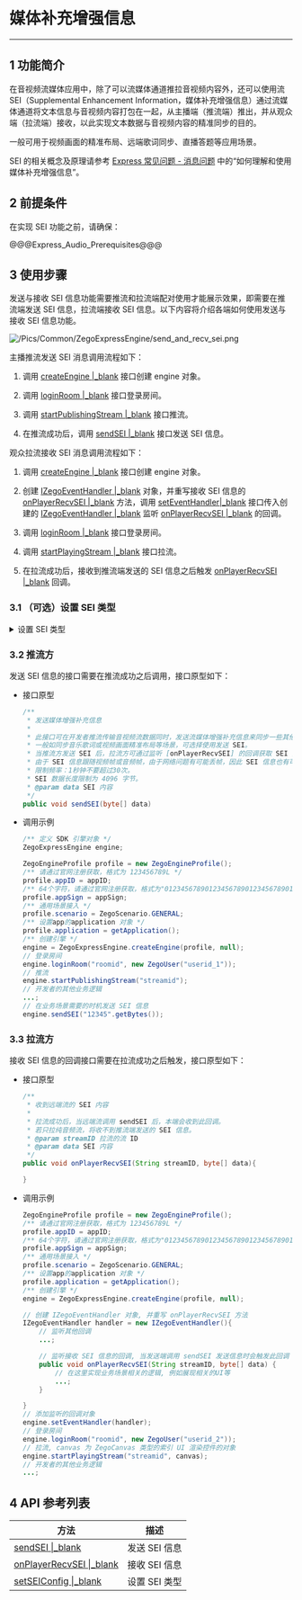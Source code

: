 # 媒体补充增强信息

- - -

## 1 功能简介

在音视频流媒体应用中，除了可以流媒体通道推拉音视频内容外，还可以使用流 SEI（Supplemental Enhancement Information，媒体补充增强信息）通过流媒体通道将文本信息与音视频内容打包在一起，从主播端（推流端）推出，并从观众端（拉流端）接收，以此实现文本数据与音视频内容的精准同步的目的。  
  
一般可用于视频画面的精准布局、远端歌词同步、直播答题等应用场景。

<div class="mk-hint">

SEI 的相关概念及原理请参考 [Express 常见问题 - 消息问题](#8668) 中的“如何理解和使用媒体补充增强信息”。 
</div>

## 2 前提条件

在实现 SEI 功能之前，请确保：

@@@Express_Audio_Prerequisites@@@


## 3 使用步骤

发送与接收 SEI 信息功能需要推流和拉流端配对使用才能展示效果，即需要在推流端发送 SEI 信息，拉流端接收 SEI 信息。以下内容将介绍各端如何使用发送与接收 SEI 信息功能。

![/Pics/Common/ZegoExpressEngine/send_and_recv_sei.png](/Pics/Common/ZegoExpressEngine/send_and_recv_sei.png)

主播推流发送 SEI 消息调用流程如下：

1. 调用 [createEngine \|_blank](/zh/api?doc=Express_Video_SDK_API~Java~class~im-zego-zegoexpress-zego-express-engine#create-engine) 接口创建 engine 对象。

2. 调用 [loginRoom \|_blank](/zh/api?doc=Express_Video_SDK_API~Java~class~im-zego-zegoexpress-zego-express-engine#login-room) 接口登录房间。

3. 调用 [startPublishingStream \|_blank](/zh/api?doc=Express_Video_SDK_API~Java~class~im-zego-zegoexpress-zego-express-engine#start-publishing-stream) 接口推流。

4. 在推流成功后，调用 [sendSEI \|_blank](/zh/api?doc=Express_Video_SDK_API~Java~class~im-zego-zegoexpress-zego-express-engine#send-sei) 接口发送 SEI 信息。

观众拉流接收 SEI 消息调用流程如下：

1. 调用 [createEngine \|_blank](/zh/api?doc=Express_Video_SDK_API~Java~class~im-zego-zegoexpress-zego-express-engine#create-engine) 接口创建 engine 对象。

2. 创建 [IZegoEventHandler \|_blank](/zh/api?doc=Express_Video_SDK_API~Java~class~im-zego-zegoexpress-callback-i-zego-event-handler) 对象，并重写接收 SEI 信息的 [onPlayerRecvSEI \|_blank](/zh/api?doc=Express_Video_SDK_API~Java~class~im-zego-zegoexpress-callback-i-zego-event-handler#on-player-recv-sei) 方法，调用 [setEventHandler\|_blank](/zh/api?doc=Express_Video_SDK_API~Java~class~im-zego-zegoexpress-zego-express-engine#set-event-handler) 接口传入创建的 [IZegoEventHandler \|_blank](/zh/api?doc=Express_Video_SDK_API~Java~class~im-zego-zegoexpress-callback-i-zego-event-handler) 监听 [onPlayerRecvSEI \|_blank](/zh/api?doc=Express_Video_SDK_API~Java~class~im-zego-zegoexpress-callback-i-zego-event-handler#on-player-recv-sei) 的回调。

3. 调用 [loginRoom \|_blank](/zh/api?doc=Express_Video_SDK_API~Java~class~im-zego-zegoexpress-zego-express-engine#login-room) 接口登录房间。

4. 调用 [startPlayingStream \|_blank](/zh/api?doc=Express_Video_SDK_API~Java~class~im-zego-zegoexpress-zego-express-engine#start-playing-stream) 接口拉流。

5. 在拉流成功后，接收到推流端发送的 SEI 信息之后触发 [onPlayerRecvSEI \|_blank](/zh/api?doc=Express_Video_SDK_API~Java~class~im-zego-zegoexpress-callback-i-zego-event-handler#on-player-recv-sei) 回调。

### 3.1 （可选）设置 SEI 类型

<details class="zg-primary">
    <summary>设置 SEI 类型</summary>

由于 SDK 默认使用 ZEGO 自行定义的 SEI（nalu type = 6, payload type = 243）类型打包，且此类型是 SEI 标准未规定的类型，因此跟视频编码器或者视频文件中的 SEI 不存在冲突。但当开发者需要使用第三方解码器解码时（如 FFmpeg），会导致解不出正确的 SEI，此时需要在推流前调用 [setSEIConfig \|_blank](/zh/api?doc=Express_Video_SDK_API~Java_android~class~im-zego-zegoexpress-zego-express-engine#set-sei-config) 接口更换 SDK 发送 SEI 的类型，使用 UserUnregister 的 SEI（nalu type = 6, payload type = 5）类型打包。

<div class="mk-hint">

仅当开发者使用第三方解码器解码 SEI 时需要执行该步骤。  
</div>

- 接口原型

    ```java
    /**
     * 设置媒体增强补充信息（SEI）类型
     *
     * 必须在推流之前设置。
     *
     * @param config SEI 配置属性。默认使用 ZEGO 定义的 SEI 类型。
     */
    public void setSEIConfig(ZegoSEIConfig config);
    ```


- 调用示例

    ```objc
    ZegoSEIConfig seiConfig = new ZegoSEIConfig();
    // 采用 H.264 的 SEI (nalu type = 6,payload type = 5) 类型打包，因为视频编码器自身会产生 payload type 为 5 的 SEI，或者使用视频文件推流时，视频文件中也可能存在这样的 SEI，所以使用此类型时，用户需要把 uuid + content 当作 buffer 塞给 SEI 发送接口；此时为了区别视频编码器自身产生的 SEI， App 在发送此类型 SEI 时，可以填写业务特定的 uuid（uuid长度为16字节），接收方使用 SDK 解析 payload type 为 5 的 SEI 时，会根据设置的过滤字符串过滤出 uuid 相符的 SEI 抛给业务，如果没有设置过滤字符串，SDK 会把所有收到的 SEI 都抛给开发者。
seiConfig.type = ZegoSEIType.USER_UNREGISTER;

    engine.setSEIConfig(seiConfig);

    // 通过 advancedConfig 设置 uuid 过滤字段，设置之后 SDK 只会抛出前 12 个字节为开发者所设置 uuid 的 SEI
    ZegoEngineConfig engineConfig = new ZegoEngineConfig();
    // 其他用户通过 [onPlayerRecvSEI] 收到的 SEI 信息前 12 个字节一定是 zegozegozego，其他会被过滤
    engineConfig.advancedConfig.put("unregister_sei_filter", "zegozegozego");
    ZegoExpressEngine.setEngineConfig(engineConfig);

    // 开始推流
    engine.startPublishingStream("STREAM_ID");
    ```
</details>


### 3.2 推流方

发送 SEI 信息的接口需要在推流成功之后调用，接口原型如下：

- 接口原型

    ```java
    /**
     * 发送媒体增强补充信息
     *
     * 此接口可在开发者推流传输音视频流数据同时，发送流媒体增强补充信息来同步一些其他附加信息。
     * 一般如同步音乐歌词或视频画面精准布局等场景，可选择使用发送 SEI。
     * 当推流方发送 SEI 后，拉流方可通过监听 [onPlayerRecvSEI] 的回调获取 SEI 内容。
     * 由于 SEI 信息跟随视频帧或音频帧，由于网络问题有可能丢帧，因此 SEI 信息也有可能丢，为解决这种情况，应该在限制频率内多发几次。
     * 限制频率：1秒钟不要超过30次。
     * SEI 数据长度限制为 4096 字节。
     * @param data SEI 内容
     */
    public void sendSEI(byte[] data)
    ```

- 调用示例

    ```java
    /** 定义 SDK 引擎对象 */
    ZegoExpressEngine engine;

    ZegoEngineProfile profile = new ZegoEngineProfile();
    /** 请通过官网注册获取，格式为 123456789L */
    profile.appID = appID;    
    /** 64个字符，请通过官网注册获取，格式为"0123456789012345678901234567890123456789012345678901234567890123" */
    profile.appSign = appSign;
    /** 通用场景接入 */
    profile.scenario = ZegoScenario.GENERAL;
    /** 设置app的application 对象 */
    profile.application = getApplication();
    /** 创建引擎 */
    engine = ZegoExpressEngine.createEngine(profile, null);
    // 登录房间
    engine.loginRoom("roomid", new ZegoUser("userid_1"));
    // 推流
    engine.startPublishingStream("streamid");
    // 开发者的其他业务逻辑
    ...;
    // 在业务场景需要的时机发送 SEI 信息
    engine.sendSEI("12345".getBytes());
    ```

### 3.3 拉流方

接收 SEI 信息的回调接口需要在拉流成功之后触发，接口原型如下：

- 接口原型

    ```java
    /**
     * 收到远端流的 SEI 内容
     *
     * 拉流成功后，当远端流调用 sendSEI 后，本端会收到此回调。
     * 若只拉纯音频流，将收不到推流端发送的 SEI 信息。
     * @param streamID 拉流的流 ID
     * @param data SEI 内容
     */
    public void onPlayerRecvSEI(String streamID, byte[] data){

    }
    ```

- 调用示例

    ```java
    ZegoEngineProfile profile = new ZegoEngineProfile();
    /** 请通过官网注册获取，格式为 123456789L */
    profile.appID = appID;
    /** 64个字符，请通过官网注册获取，格式为"0123456789012345678901234567890123456789012345678901234567890123" */
    profile.appSign = appSign;
    /** 通用场景接入 */
    profile.scenario = ZegoScenario.GENERAL;
    /** 设置app的application 对象 */
    profile.application = getApplication();
    /** 创建引擎 */
    engine = ZegoExpressEngine.createEngine(profile, null);

    // 创建 IZegoEventHandler 对象, 并重写 onPlayerRecvSEI 方法
    IZegoEventHandler handler = new IZegoEventHandler(){
        // 监听其他回调
        ...;

        // 监听接收 SEI 信息的回调, 当发送端调用 sendSEI 发送信息时会触发此回调
        public void onPlayerRecvSEI(String streamID, byte[] data) {
            // 在这里实现业务场景相关的逻辑, 例如展现相关的UI等
            ...;
        }

    }
    // 添加监听的回调对象
    engine.setEventHandler(handler);
    // 登录房间
    engine.loginRoom("roomid", new ZegoUser("userid_2"));
    // 拉流, canvas 为 ZegoCanvas 类型的索引 UI 渲染控件的对象
    engine.startPlayingStream("streamid", canvas);
    // 开发者的其他业务逻辑
    ...;
    ```

## 4 API 参考列表

| 方法 | 描述 |
|-------|--------|
| [sendSEI \|_blank](/zh/api?doc=Express_Video_SDK_API~Java~class~im-zego-zegoexpress-zego-express-engine#send-sei) | 发送 SEI 信息 |
| [onPlayerRecvSEI \|_blank](/zh/api?doc=Express_Video_SDK_API~Java~class~im-zego-zegoexpress-callback-i-zego-event-handler#on-player-recv-sei) | 接收 SEI 信息 |
| [setSEIConfig \|_blank](/zh/api?doc=Express_Video_SDK_API~Java_android~class~im-zego-zegoexpress-zego-express-engine#set-sei-config) | 设置 SEI 类型 |

